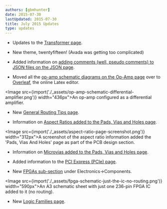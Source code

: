 ```yaml
---
authors: [gbmhunter]
date: 2015-07-30
lastUpdated: 2015-07-30
title: July 2015 Updates
type: updates
---
```


* Updates to the [Transformer page](/electronics/components/transformers).

* New theme, twentyfifteen! (Avada was getting too complicated)

* Added information on [adding comments (well, pseudo comments) to JSON files on the JSON page](/programming/serialization-formats/jason/).

* Moved all the [op-amp schematic diagrams on the Op-Amp page](/electronics/components/op-amps) over to [Overleaf](https://www.overleaf.com/), the online Latex editor.  


<Image src={import('./_assets/op-amp-schematic-differential-amplifier.png')} width="436px">An op-amp configured as a differential amplifier.</Image>
    
* New [General Routing Tips page](/pcb-design/general-routing-tips).

* Information on [Aspect Ratios added to the Pads, Vias and Holes page](/pcb-design/pads-vias-holes#aspect-ratios).  


<Image src={import('./_assets/aspect-ratio-page-screenshot.png')} width="312px">A screenshot of the aspect ratio information added the 'Pads, Vias And Holes' page as part of the PCB design section.</Image>  

* Information on [Microvias added to the Pads, Vias and Holes page](/pcb-design/pads-vias-holes#microvias).

* Added information to the [PCI Express (PCIe) page](/electronics/communication-protocols/pci-express-pcie).

* New [FPGAs sub-section](/electronics/components/fpgas) under Electronics->Components.  


<Image src={import('./_assets/fpga-schematic-just-the-ic-no-routing.png')} width="590px">An A3 schematic sheet with just one 236-pin FPGA IC added to it (no routing).</Image>  

* New [Logic Families page](/electronics/circuit-design/logic-families/).
